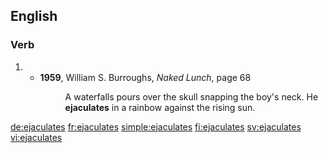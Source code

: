 {{also|éjaculâtes}}
==English==

===Verb===
{{head|en|verb form}}

# {{en-third-person singular of|ejaculate}}
#* '''1959''', William S. Burroughs, ''Naked Lunch'', page 68
#*: A waterfalls pours over the skull snapping the boy's neck. He '''ejaculates''' in a rainbow against the rising sun.

[[de:ejaculates]]
[[fr:ejaculates]]
[[simple:ejaculates]]
[[fi:ejaculates]]
[[sv:ejaculates]]
[[vi:ejaculates]]